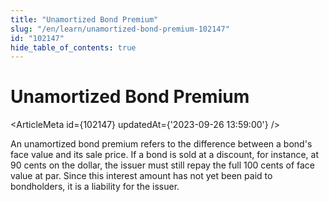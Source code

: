 ```yaml
---
title: "Unamortized Bond Premium"
slug: "/en/learn/unamortized-bond-premium-102147"
id: "102147"
hide_table_of_contents: true
---
```



# Unamortized Bond Premium

<ArticleMeta id={102147} updatedAt={'2023-09-26 13:59:00'} />
<div className='border-solid border-b border-t-0 my-4 border-[var(--ifm-color-gray-300)]' />

An unamortized bond premium refers to the difference between a bond's face value and its sale price. If a bond is sold at a discount, for instance, at 90 cents on the dollar, the issuer must still repay the full 100 cents of face value at par. Since this interest amount has not yet been paid to bondholders, it is a liability for the issuer.
